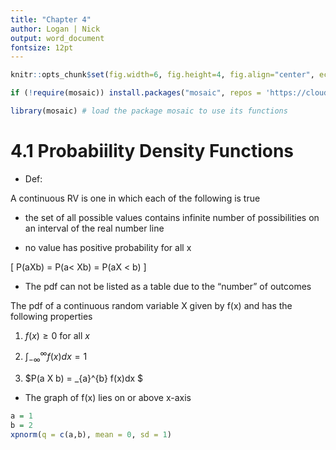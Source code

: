 ```yaml
---
title: "Chapter 4"
author: Logan | Nick
output: word_document
fontsize: 12pt
---
```


```r
knitr::opts_chunk$set(fig.width=6, fig.height=4, fig.align="center", echo = FALSE)
```

```r
if (!require(mosaic)) install.packages("mosaic", repos = 'https://cloud.r-project.org')

library(mosaic) # load the package mosaic to use its functions
```

# 4.1 Probabiility Density Functions

* Def:

A continuous RV is one in which each of the following is true

  * the set of all possible values contains infinite number of possibilities on an interval of the real number line
  
  * no value has positive probability for all x


\[
P(a\leq X\leq b) = P(a< X\le b) = P(a\le X < b)
\]

  * The pdf can not be listed as a table due to the "number" of outcomes 
  
The pdf of a continuous random variable X given by f(x) and has the following properties

1. $f(x)\ge 0$ for all $x$

2. $\int_{-\infty}^{\infty} f(x)dx = 1$

3. $P(a \lt X \lt b) = \int_{a}^{b} f(x)dx $

  * The graph of f(x) lies on or above x-axis
  
``` r
a = 1
b = 2
xpnorm(q = c(a,b), mean = 0, sd = 1)
  
```  